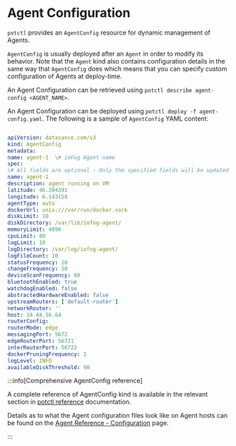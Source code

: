
# Agent Configuration

  

`potctl` provides an `AgentConfig` resource for dynamic management of Agents.

  

`AgentConfig` is usually deployed after an `Agent` in order to modify its behavior. Note that the `Agent` kind also contains configuration details in the same way that `AgentConfig` does which means that you can specify custom configuration of Agents at deploy-time.

  

An Agent Configuration can be retrieved using `potctl describe agent-config <AGENT_NAME>`.

  

An Agent Configuration can be deployed using `potctl deploy -f agent-config.yaml`. The following is a sample of `AgentConfig` YAML content:

  

```yaml

apiVersion: datasance.com/v3
kind: AgentConfig
metadata:
name: agent-1  \# ioFog Agent name
spec:
\# All fields are optional - Only the specified fields will be updated
name: agent-1
description: agent running on VM
latitude: 46.204391
longitude: 6.143158
agentType: auto
dockerUrl: unix:///var/run/docker.sock
diskLimit: 10
diskDirectory: /var/lib/iofog-agent/
memoryLimit: 4096
cpuLimit: 80
logLimit: 10
logDirectory: /var/log/iofog-agent/
logFileCount: 10
statusFrequency: 10
changeFrequency: 10
deviceScanFrequency: 60
bluetoothEnabled: true
watchdogEnabled: false
abstractedHardwareEnabled: false
upstreamRouters: ['default-router']
networkRouter: ''
host: 34.44.56.64
routerConfig:
routerMode: edge
messagingPort: 5672
edgeRouterPort: 56721
interRouterPort: 56722
dockerPruningFrequency: 1
logLevel: INFO
availableDiskThreshold: 90
```



:::info[Comprehensive AgentConfig reference]
<p>A complete reference of AgentConfig kind is available in the relevant section in <a  href="../reference-potctl/reference-agent">potctl reference</a> documentation.</p>

<p>Details as to what the Agent configuration files look like on Agent hosts can be found on the <a href="../reference-agent/configuration">Agent Reference - Configuration</a> page.</p>
::: 


<EditPageAdmonition />